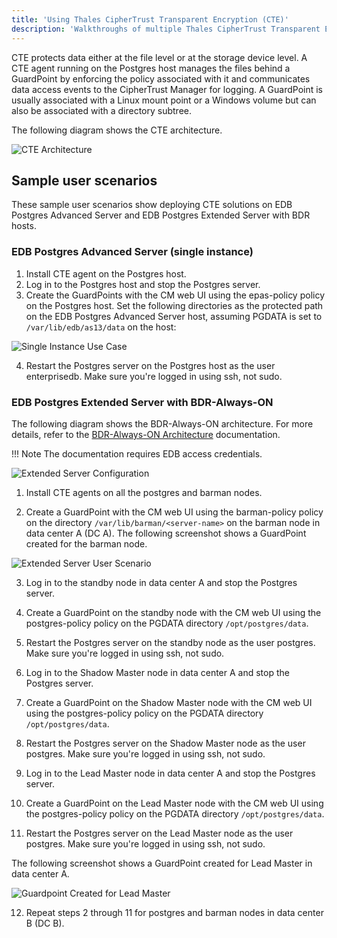 ```yaml
---
title: 'Using Thales CipherTrust Transparent Encryption (CTE)'
description: 'Walkthroughs of multiple Thales CipherTrust Transparent Encryption (CTE) usage scenarios'
---
```


CTE protects data either at the file level or at the storage device level. A CTE agent running on the Postgres host manages the files behind a GuardPoint by enforcing the policy associated with it and communicates data access events to the CipherTrust Manager for logging. A GuardPoint is usually associated with a Linux mount point or a Windows volume but can also be associated with a directory subtree.

The following diagram shows the CTE architecture.

![CTE Architecture](Images/UsingCTE.png)

## Sample user scenarios

These sample user scenarios show deploying CTE solutions on EDB Postgres Advanced Server and EDB Postgres Extended Server with BDR hosts.

### EDB Postgres Advanced Server (single instance)

1. Install CTE agent on the Postgres host. 
2. Log in to the Postgres host and stop the Postgres server.
3. Create the GuardPoints with the CM web UI using the epas-policy policy on the Postgres host. Set the following directories as the protected path on the EDB Postgres Advanced Server host, assuming PGDATA is set to `/var/lib/edb/as13/data` on the host:

![Single Instance Use Case](Images/SampleUserScenarios1.png)

4. Restart the Postgres server on the Postgres host as the user enterprisedb. Make sure you're logged in using ssh, not sudo.

### EDB Postgres Extended Server with BDR-Always-ON

The following diagram shows the BDR-Always-ON architecture. For more details, refer to the [BDR-Always-ON Architecture](https://documentation.2ndquadrant.com/tpa/release/21.1-1/architecture-BDR-Always-ON/) documentation.
 
!!! Note
    The documentation requires EDB access credentials.

![Extended Server Configuration](Images/EDBPostgresExtendedwithBDRAlwaysOn.png)

1. Install CTE agents on all the postgres and barman nodes.

2. Create a GuardPoint with the CM web UI using the barman-policy policy on the directory `/var/lib/barman/<server-name>`  on the barman node in data center A (DC A). The following screenshot shows a GuardPoint created for the barman node.

![Extended Server User Scenario](Images/SampleUserScenarios3.png)

3. Log in to the standby node in data center A and stop the Postgres server.

4. Create a GuardPoint on the standby node with the CM web UI using the postgres-policy policy on the PGDATA directory `/opt/postgres/data`.

5. Restart the Postgres server on the standby node as the user postgres.  Make sure you're logged in using ssh, not sudo.

6. Log in to the Shadow Master node in data center A and stop the Postgres server.

7. Create a GuardPoint on the Shadow Master node with the CM web UI using the postgres-policy policy on the PGDATA directory `/opt/postgres/data`. 

8. Restart the Postgres server on the Shadow Master node as the user postgres. Make sure you're logged in using ssh, not sudo.

9. Log in to the Lead Master node in data center A and stop the Postgres server.

10. Create a GuardPoint on the Lead Master node with the CM web UI using the postgres-policy policy on the PGDATA directory `/opt/postgres/data`. 

11. Restart the Postgres server on the Lead Master node as the user postgres. Make sure you're logged in using ssh, not sudo.

The following screenshot shows a GuardPoint created for Lead Master in data center A.

![Guardpoint Created for Lead Master](Images/SampleUserScenarios4.png)

12. Repeat steps 2 through 11 for postgres and barman nodes in data center B (DC B).
